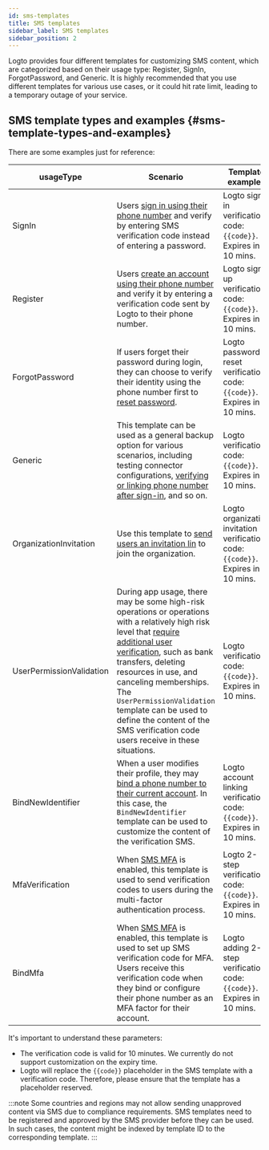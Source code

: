 ```yaml
---
id: sms-templates
title: SMS templates
sidebar_label: SMS templates
sidebar_position: 2
---
```


Logto provides four different templates for customizing SMS content, which are categorized based on their usage type: Register, SignIn, ForgotPassword, and Generic. It is highly recommended that you use different templates for various use cases, or it could hit rate limit, leading to a temporary outage of your service.

## SMS template types and examples \{#sms-template-types-and-examples}

There are some examples just for reference:

| usageType                | Scenario                                                                                                                                                                                                                                                                                                                                                                                                                                                                                         | Template examples                                                                |
| ------------------------ | ------------------------------------------------------------------------------------------------------------------------------------------------------------------------------------------------------------------------------------------------------------------------------------------------------------------------------------------------------------------------------------------------------------------------------------------------------------------------------------------------ | -------------------------------------------------------------------------------- |
| SignIn                   | Users [sign in using their phone number](/end-user-flows/sign-up-and-sign-in/sign-in) and verify by entering SMS verification code instead of entering a password.                                                                                                                                                                                                                                                                                                                               | Logto sign-in verification code: `{{code}}`. Expires in 10 mins.                 |
| Register                 | Users [create an account using their phone number](/end-user-flows/sign-up-and-sign-in/sign-up) and verify it by entering a verification code sent by Logto to their phone number.                                                                                                                                                                                                                                                                                                               | Logto sign-up verification code: `{{code}}`. Expires in 10 mins.                 |
| ForgotPassword           | If users forget their password during login, they can choose to verify their identity using the phone number first to [reset password](/end-user-flows/sign-up-and-sign-in/reset-password).                                                                                                                                                                                                                                                                                                      | Logto password reset verification code: `{{code}}`. Expires in 10 mins.          |
| Generic                  | This template can be used as a general backup option for various scenarios, including testing connector configurations, [verifying or linking phone number after sign-in](/end-user-flows/account-settings/by-management-api#email-and-phone-number-verification), and so on.                                                                                                                                                                                                                    | Logto verification code: `{{code}}`. Expires in 10 mins.                         |
| OrganizationInvitation   | Use this template to [send users an invitation lin](/end-user-flows/organization-experience/invite-organization-members#configure-your-email-connector) to join the organization.                                                                                                                                                                                                                                                                                                                | Logto organization invitation verification code: `{{code}}`. Expires in 10 mins. |
| UserPermissionValidation | During app usage, there may be some high-risk operations or operations with a relatively high risk level that [require additional user verification](/end-user-flows/account-settings/by-account-api#verify-by-sending-a-verification-code-to-the-users-email-or-phone), such as bank transfers, deleting resources in use, and canceling memberships. The `UserPermissionValidation` template can be used to define the content of the SMS verification code users receive in these situations. | Logto verification code: `{{code}}`. Expires in 10 mins.                         |
| BindNewIdentifier        | When a user modifies their profile, they may [bind a phone number to their current account](/end-user-flows/account-settings/by-account-api#manage-phone). In this case, the `BindNewIdentifier` template can be used to customize the content of the verification SMS.                                                                                                                                                                                                                          | Logto account linking verification code: `{{code}}`. Expires in 10 mins.         |
| MfaVerification          | When [SMS MFA](/end-user-flows/mfa/sms-mfa) is enabled, this template is used to send verification codes to users during the multi-factor authentication process.                                                                                                                                                                                                                                                                                                                                | Logto 2-step verification code: `{{code}}`. Expires in 10 mins.                  |
| BindMfa                  | When [SMS MFA](/end-user-flows/mfa/sms-mfa) is enabled, this template is used to set up SMS verification code for MFA. Users receive this verification code when they bind or configure their phone number as an MFA factor for their account.                                                                                                                                                                                                                                                   | Logto adding 2-step verification code: `{{code}}`. Expires in 10 mins.           |

It's important to understand these parameters:

- The verification code is valid for 10 minutes. We currently do not support customization on the expiry time.
- Logto will replace the `{{code}}` placeholder in the SMS template with a verification code. Therefore, please ensure that the template has a placeholder reserved.

:::note
Some countries and regions may not allow sending unapproved content via SMS due to compliance requirements. SMS templates need to be registered and approved by the SMS provider before they can be used. In such cases, the content might be indexed by template ID to the corresponding template.
:::
